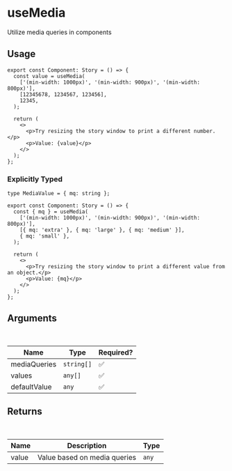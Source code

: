 # useMedia

Utilize media queries in components

## Usage

```tsx
export const Component: Story = () => {
  const value = useMedia(
    ['(min-width: 1000px)', '(min-width: 900px)', '(min-width: 800px)'],
    [12345678, 1234567, 123456],
    12345,
  );

  return (
    <>
      <p>Try resizing the story window to print a different number.</p>
      <p>Value: {value}</p>
    </>
  );
};
```

### Explicitly Typed

```tsx
type MediaValue = { mq: string };

export const Component: Story = () => {
  const { mq } = useMedia(
    ['(min-width: 1000px)', '(min-width: 900px)', '(min-width: 800px)'],
    [{ mq: 'extra' }, { mq: 'large' }, { mq: 'medium' }],
    { mq: 'small' },
  );

  return (
    <>
      <p>Try resizing the story window to print a different value from an object.</p>
      <p>Value: {mq}</p>
    </>
  );
};
```

## Arguments

<br />

| Name         | Type       | Required? |
| ------------ | ---------- | --------- |
| mediaQueries | `string[]` | ✅        |
| values       | `any[]`    | ✅        |
| defaultValue | `any`      | ✅        |

## Returns

<br />

| Name  | Description                  | Type  |
| ----- | ---------------------------- | ----- |
| value | Value based on media queries | `any` |

